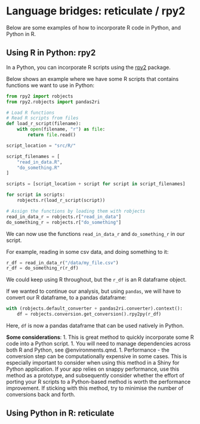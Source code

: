 # Language bridges: reticulate / rpy2

Below are some examples of how to incorporate R code in Python, and Python in R.

## Using R in Python: rpy2

In a Python, you can incorporate R scripts using the 
[rpy2](https://rpy2.github.io/) package.

Below shows an example where we have some R scripts that contains functions we
want to use in Python:

```python
from rpy2 import robjects
from rpy2.robjects import pandas2ri

# Load R functions
# Read R scripts from files
def load_r_script(filename):
    with open(filename, "r") as file:
        return file.read()

script_location = "src/R/"

script_filenames = [
    "read_in_data.R",
    "do_something.R"
]

scripts = [script_location + script for script in script_filenames]

for script in scripts:
    robjects.r(load_r_script(script))

# Assign the functions by loading them with robjects
read_in_data_r = robjects.r["read_in_data"]
do_something_r = robjects.r["do_something"]
```

We can now use the functions `read_in_data_r` and `do_something_r` in our script.

For example, reading in some csv data, and doing something to it:

```python
r_df = read_in_data_r("/data/my_file.csv")
r_df = do_something_r(r_df)
```
We could keep using R throughout, but the `r_df` is an R dataframe object.

If we wanted to continue our analysis, but using `pandas`, we will have to
convert our R dataframe, to a pandas dataframe:

```python
with (robjects.default_converter + pandas2ri.converter).context():
    df = robjects.conversion.get_conversion().rpy2py(r_df)
```

Here, `df` is now a pandas dataframe that can be used natively in Python.

**Some considerations**:
1. This is great method to quickly incorporate some R code into a Python script.
1. You will need to manage dependencies across both R and Python,
see @environments.qmd.
1. Performance - the conversion step can be computationally expensive in some
cases. This is especially important to consider when using this method in a
Shiny for Python application. If your app relies on snappy performance, use this method as
a prototype, and subsequently consider whether the effort of porting your R
scripts to a Python-based method is worth the performance improvement. If
sticking with this method, try to minimise the number of conversions back and 
forth.

## Using Python in R: reticulate
